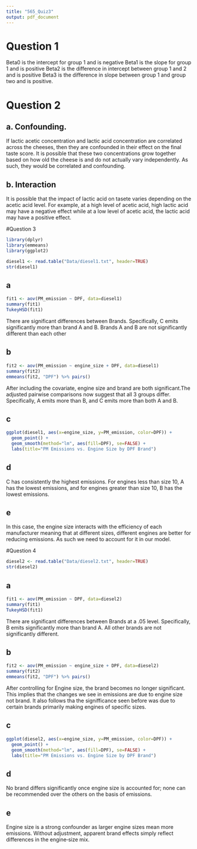 ```yaml
---
title: "565_Quiz3"
output: pdf_document
---
```


# Question 1

Beta0 is the intercept for group 1 and is negative
Beta1 is the slope for group 1 and is positive
Beta2 is the difference in intercept between group 1 and 2 and is positive
Beta3 is the difference in slope between group 1 and group two and is positive.



# Question 2

## a. Confounding.

If lactic acetic concentration and lactic acid concentration are correlated across the cheeses, then they are confounded in their effect on the final taste score. It is possible that these two concentrations grow together based on how old the cheese is and do not actually vary independently. As such, they would be correlated and confounding.   

## b. Interaction

It is possible that the impact of lactic acid on tasete varies depending on the acetic acid level. For example, at a high level of acetic acid, high lactic acid may have a negative effect while at a low level of acetic acid, the lactic acid may have a positive effect. 


#Question 3 
```r
library(dplyr)
library(emmeans)
library(ggplot2)

diesel1 <- read.table("Data/diesel1.txt", header=TRUE)
str(diesel1)
```
## a
```r
fit1 <- aov(PM_emission ~ DPF, data=diesel1)
summary(fit1)
TukeyHSD(fit1)

```
There are significant differences between Brands. Specifically, C emits significantly more than brand A and B. Brands A and B are not significantly different than each other

## b
```r


fit2 <- aov(PM_emission ~ engine_size + DPF, data=diesel1)
summary(fit2)
emmeans(fit2, "DPF") %>% pairs()
```
After including the covariate, engine size and brand are both significant.The adjusted pairwise comparisons now suggest that all 3 groups differ. Specifically, A emits more than B, and C emits more than both A and B.   

## c
```r
ggplot(diesel1, aes(x=engine_size, y=PM_emission, color=DPF)) +
  geom_point() +
  geom_smooth(method="lm", aes(fill=DPF), se=FALSE) +
  labs(title="PM Emissions vs. Engine Size by DPF Brand")
```

## d
C has consistently the highest emissions. For engines less than size 10, A has the lowest emissions, and for engines greater than size 10, B has the lowest emissions. 

## e
In this case, the engine size interacts with the efficiency of each manufacturer meaning that at different sizes, different engines are better for reducing emissions. As such we need to account for it in our model.


#Question 4 
```r

diesel2 <- read.table("Data/diesel2.txt", header=TRUE)
str(diesel2)
```
## a
```r
fit1 <- aov(PM_emission ~ DPF, data=diesel2)
summary(fit1)
TukeyHSD(fit1)

```
There are significant differences between Brands at a .05 level. Specifically, B emits significantly more than brand A. All other brands are not significantly different.

## b
```r


fit2 <- aov(PM_emission ~ engine_size + DPF, data=diesel2)
summary(fit2)
emmeans(fit2, "DPF") %>% pairs()
```
After controlling for Engine size, the brand becomes no longer significant. This implies that the changes we see in emissions are due to engine size not brand. It also follows tha the signifficance seen before was due to certain brands primarily making engines of specific sizes.

## c
```r
ggplot(diesel2, aes(x=engine_size, y=PM_emission, color=DPF)) +
  geom_point() +
  geom_smooth(method="lm", aes(fill=DPF), se=FALSE) +
  labs(title="PM Emissions vs. Engine Size by DPF Brand")
```

## d
No brand differs significantly once engine size is accounted for; none can be recommended over the others on the basis of emissions.

## e
Engine size is a strong confounder as larger engine sizes mean more emissions. Without adjustment, apparent brand effects simply reflect differences in the engine‐size mix.